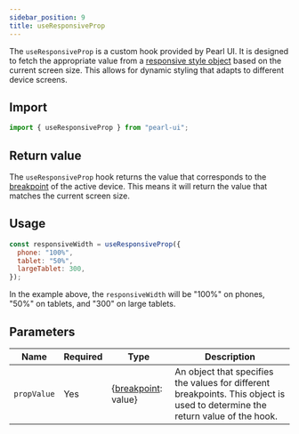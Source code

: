 ```yaml
---
sidebar_position: 9
title: useResponsiveProp
---
```


The `useResponsiveProp` is a custom hook provided by Pearl UI. It is designed to fetch the appropriate value from a [responsive style object](../../overview/core-features/responsivity) based on the current screen size. This allows for dynamic styling that adapts to different device screens.

## Import

```js
import { useResponsiveProp } from "pearl-ui";
```

## Return value

The `useResponsiveProp` hook returns the value that corresponds to the [breakpoint](../../overview/theming/default-theme#breakpoints) of the active device. This means it will return the value that matches the current screen size.

## Usage

```js
const responsiveWidth = useResponsiveProp({
  phone: "100%",
  tablet: "50%",
  largeTablet: 300,
});
```

In the example above, the `responsiveWidth` will be "100%" on phones, "50%" on tablets, and "300" on large tablets.

## Parameters

| Name        | Required | Type                                                                      | Description                                                                                                                   |
| ----------- | -------- | ------------------------------------------------------------------------- | ----------------------------------------------------------------------------------------------------------------------------- |
| `propValue` | Yes      | <t>{[breakpoint](../theming/default-theme#breakpoints): <t>value</t>}</t> | An object that specifies the values for different breakpoints. This object is used to determine the return value of the hook. |

